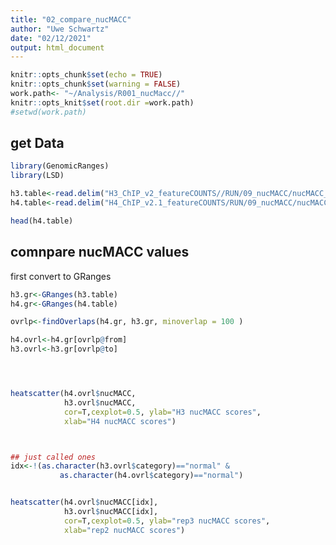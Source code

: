 ```yaml
---
title: "02_compare_nucMACC"
author: "Uwe Schwartz"
date: "02/12/2021"
output: html_document
---
```



```r
knitr::opts_chunk$set(echo = TRUE)
knitr::opts_chunk$set(warning = FALSE)
work.path<- "~/Analysis/R001_nucMacc//"
knitr::opts_knit$set(root.dir =work.path)
#setwd(work.path)
```

## get Data
```r
library(GenomicRanges)
library(LSD)

h3.table<-read.delim("H3_ChIP_v2_featureCOUNTS//RUN/09_nucMACC/nucMACC_result_table.tsv")
h4.table<-read.delim("H4_ChIP_v2.1_featureCOUNTS/RUN/09_nucMACC/nucMACC_result_table.tsv")

head(h4.table)

```

## comnpare nucMACC values

first convert to GRanges

```r
h3.gr<-GRanges(h3.table)
h4.gr<-GRanges(h4.table)

ovrlp<-findOverlaps(h4.gr, h3.gr, minoverlap = 100 )

h4.ovrl<-h4.gr[ovrlp@from]
h3.ovrl<-h3.gr[ovrlp@to]




heatscatter(h4.ovrl$nucMACC, 
            h3.ovrl$nucMACC,
            cor=T,cexplot=0.5, ylab="H3 nucMACC scores",
            xlab="H4 nucMACC scores")



## just called ones
idx<-!(as.character(h3.ovrl$category)=="normal" &
           as.character(h4.ovrl$category)=="normal")


heatscatter(h4.ovrl$nucMACC[idx], 
            h3.ovrl$nucMACC[idx],
            cor=T,cexplot=0.5, ylab="rep3 nucMACC scores",
            xlab="rep2 nucMACC scores")





```